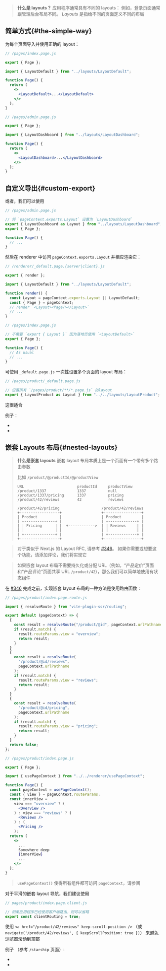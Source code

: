 
> **什么是 layouts？**
> 应用程序通常具有不同的 layouts：
> 例如，登录页面通常跟管理后台布局不同。
> _Layouts_ 是指给不同的页面定义不同的布局

## 简单方式{#the-simple-way}

为每个页面导入并使用正确的 layout：

```jsx
// /pages/index.page.js

export { Page };

import { LayoutDefault } from "../layouts/LayoutDefault";

function Page() {
  return (
    <>
      <LayoutDefault>...</LayoutDefault>
    </>
  );
}
```

```jsx
// /pages/admin.page.js

export { Page };

import { LayoutDashboard } from "../layouts/LayoutDashboard";

function Page() {
  return (
    <>
      <LayoutDashboard>...</LayoutDashboard>
    </>
  );
}
```

## 自定义导出{#custom-export}

或者，我们可以使用 <Link href="/exports" text="Custom Export" />

```js
// /pages/admin.page.js

// 将 `pageContext.exports.Layout` 设置为 `LayoutDashboard`
export { LayoutDashboard as Layout } from "../layouts/LayoutDashboard";
export { Page };

function Page() {
  // ...
}
```

然后在 renderer 中访问 `pageContext.exports.Layout` 并相应渲染它：

```js
// /renderer/_default.page.{server|client}.js

export { render };

import { LayoutDefault } from "../layouts/LayoutDefault";

function render() {
  const Layout = pageContext.exports.Layout || LayoutDefault;
  const { Page } = pageContext;
  // render `<Layout><Page/></Layout>`
  // ...
}
```

```js
// /pages/index.page.js

// 不需要 `export { Layout }` 因为落地页使用 `<LayoutDefault>`
export { Page };

function Page() {
  // As usual
  // ...
}
```

可使用 `_default.page.js` 一次性设置多个页面的 layout 布局：

```js
// /pages/product/_default.page.js

// 设置所有 `/pages/product/**/*.page.js` 的layout
export { LayoutProduct as Layout } from "../../layouts/LayoutProduct";
```

这很适合 <Link text="Domain-driven file structure" href='/file-structure#domain-driven' />

例子：

- <RepoLink path='/examples/layouts-react/' />
- <RepoLink path='/examples/layouts-vue/' />

## 嵌套 Layouts 布局{#nested-layouts}

> **什么是嵌套 layouts** 嵌套 layout 布局本质上是一个页面有一个带有多个路由参数
>
> 比如 `/product/@productId/@productView`
>
> ```
> URL                        productId     productView
> /product/1337              1337          null
> /product/1337/pricing      1337          pricing
> /product/42/reviews        42            reviews
> ```
>
> ```
> /product/42/pricing                   /product/42/reviews
> +------------------+                  +-----------------+
> | Product          |                  | Product         |
> | +--------------+ |                  | +-------------+ |
> | | Pricing      | |  +------------>  | | Reviews     | |
> | |              | |                  | |             | |
> | +--------------+ |                  | +-------------+ |
> +------------------+                  +-----------------+
> ```

> 对于类似于 Next.js 的 Layout RFC, 请参考 [#346](https://github.com/brillout/vite-plugin-ssr/issues/346)。
> 如果你需要或想要这个功能，请添加评论，我们将实现它

> 如果嵌套 layout 布局不需要持久化或分配 URL（例如，“产品定价”页面和“产品评论”页面共享 URL `/product/42`），那么我们可以简单地使用有状态组件

在 [#346](https://github.com/brillout/vite-plugin-ssr/issues/346) 完成之前，实现嵌套 layout 布局的一种方法是使用路由函数：

```js
// /pages/product/index.page.route.js

import { resolveRoute } from "vite-plugin-ssr/routing";

export default (pageContext) => {
  {
    const result = resolveRoute("/product/@id", pageContext.urlPathname);
    if (result.match) {
      result.routeParams.view = "overview";
      return result;
    }
  }
  {
    const result = resolveRoute(
      "/product/@id/reviews",
      pageContext.urlPathname
    );
    if (result.match) {
      result.routeParams.view = "reviews";
      return result;
    }
  }
  {
    const result = resolveRoute(
      "/product/@id/pricing",
      pageContext.urlPathname
    );
    if (result.match) {
      result.routeParams.view = "pricing";
      return result;
    }
  }
  return false;
};
```

```jsx
// /pages/product/index.page.js

export { Page };

import { usePageContext } from "../../renderer/usePageContext";

function Page() {
  const pageContext = usePageContext();
  const { view } = pageContext.routeParams;
  const innerView =
    view === "overview" ? (
      <Overview />
    ) : view === "reviews" ? (
      <Reviews />
    ) : (
      <Pricing />
    );
  return (
    <>
      ...
      Somewhere deep
      {innerView}
      ...
    </>
  );
}
```

> `usePageContext()` 使得所有组件都可访问 `pageContext`，请参阅 <Link href="/pageContext-anywhere" noBreadcrumb={true} />

对于平滑的嵌套 layout 导航，我们建议使用 <Link href="/client-routing" noBreadcrumb={true} />

```js
// pages/product/index.page.client.js

// 如果应用程序已经使用客户端路由，则可以省略
export const clientRouting = true;
```

使用 `<a href="/product/42/reviews" keep-scroll-position />` （或 `navigate('/product/42/reviews', { keepScrollPosition: true })`） 来避免浏览器滚动到顶部

例子 （参考 `/starship` 页面）:

- <RepoLink path='/examples/layouts-react/' />
- <RepoLink path='/examples/layouts-vue/' />
